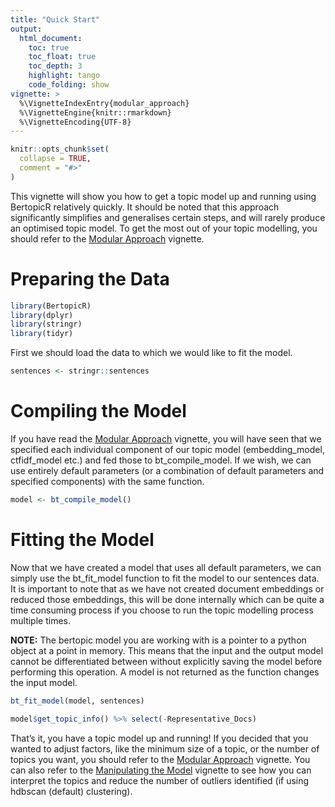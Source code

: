 ```yaml
---
title: "Quick Start"
output:
  html_document:
    toc: true
    toc_float: true
    toc_depth: 3
    highlight: tango
    code_folding: show
vignette: >
  %\VignetteIndexEntry{modular_approach}
  %\VignetteEngine{knitr::rmarkdown}
  %\VignetteEncoding{UTF-8}
---
```


```r
knitr::opts_chunk$set(
  collapse = TRUE,
  comment = "#>"
)
```

This vignette will show you how to get a topic model up and running using BertopicR relatively quickly. It should be noted that this approach significantly simplifies and generalises certain steps, and will rarely produce an optimised topic model. To get the most out of your topic modelling, you should refer to the [Modular Approach](vignettes/modular_approach.Rmd) vignette.

# Preparing the Data
```r
library(BertopicR)
library(dplyr)
library(stringr)
library(tidyr)
```

First we should load the data to which we would like to fit the model.
```r
sentences <- stringr::sentences
```

# Compiling the Model

If you have read the [Modular Approach](vignettes/modular_approach.Rmd) vignette, you will have seen that we specified each individual component of our topic model (embedding_model, ctfidf_model etc.) and fed those to bt_compile_model. If we wish, we can use entirely default parameters (or a combination of default parameters and specified components) with the same function.

```r
model <- bt_compile_model()
```

# Fitting the Model

Now that we have created a model that uses all default parameters, we can simply use the bt_fit_model function to fit the model to our sentences data. It is important to note that as we have not created document embeddings or reduced those embeddings, this will be done internally which can be quite a time consuming process if you choose to run the topic modelling process multiple times. 

**NOTE:** The bertopic model you are working with is a pointer to a python object 
at a point in memory. This means that the input and the output model cannot be 
differentiated between without explicitly saving the model before performing 
this operation. A model is not returned as the function changes the input model.

```r
bt_fit_model(model, sentences)

model$get_topic_info() %>% select(-Representative_Docs)
```

That's it, you have a topic model up and running! If you decided that you wanted to adjust factors, like the minimum size of a topic, or the number of topics you want, you should refer to the [Modular Approach](vignettes/modular_approach.Rmd) vignette. You can also refer to the [Manipulating the Model](vignettes/manipulating-the-model.Rmd) vignette to see how you can interpret the topics and reduce the number of outliers identified (if using hdbscan (default) clustering).

